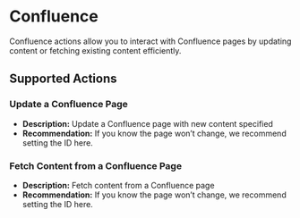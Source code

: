# Confluence

Confluence actions allow you to interact with Confluence pages by updating content or fetching existing content efficiently.

## Supported Actions

### Update a Confluence Page

- **Description:** Update a Confluence page with new content specified
- **Recommendation:** If you know the page won’t change, we recommend setting the ID here.

### Fetch Content from a Confluence Page

- **Description:** Fetch content from a Confluence page
- **Recommendation:** If you know the page won’t change, we recommend setting the ID here.

